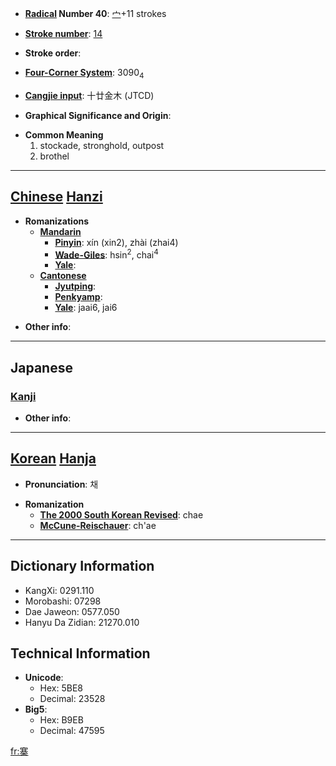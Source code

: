 * '''[[Wiktionary:Chinese radical index| Radical]] Number 40''': [[Wiktionary:Chinese radical index 宀|宀]]+11 strokes

* '''[[Wiktionary:Chinese total strokes index|Stroke number]]''': [[Wiktionary:Chinese total strokes index 14|14]]

* '''Stroke order''': 

* '''[[Wiktionary:Chinese four corner index|Four-Corner System]]''': 3090<sub>4</sub>

* '''[[Wiktionary:Chinese Cangjie index|Cangjie input]]''': 十廿金木 (JTCD)

* '''Graphical Significance and Origin''': 

* '''Common Meaning'''
*#stockade, stronghold, outpost
*# brothel


----

== [[Chinese]] [[Hanzi]] ==

* '''Romanizations'''
** '''[[Mandarin]]'''
*** '''[[Pinyin]]''': xín (xin2), zhài (zhai4)
*** '''[[Wade-Giles]]''': hsin<sup>2</sup>, chai<sup>4</sup>
*** '''[[Yale]]''': 
** '''[[Cantonese]]'''
*** '''[[Jyutping]]''':
*** '''[[Penkyamp]]''': 
*** '''[[Yale]]''': jaai6, jai6

* '''Other info''': 

----

==Japanese==
===[[Kanji]]===
{{kanji|on readings=[[さい]] (sai)|kun readings=[[とりで]] (toride)}}

* '''Other info''':  

----

== [[Korean]] [[Hanja]] ==

* '''Pronunciation''': 채

* '''Romanization'''
** '''[[The 2000 South Korean Revised Romanization|The 2000 South Korean Revised]]''': chae
** '''[[McCune-Reischauer]]''': ch'ae

----

== Dictionary Information ==

* KangXi: 0291.110
* Morobashi: 07298
* Dae Jaweon: 0577.050
* Hanyu Da Zidian: 21270.010

== Technical Information ==

* '''Unicode''':
** Hex: 5BE8
** Decimal: 23528
* '''Big5''':
** Hex: B9EB
** Decimal: 47595

[[fr:寨]]